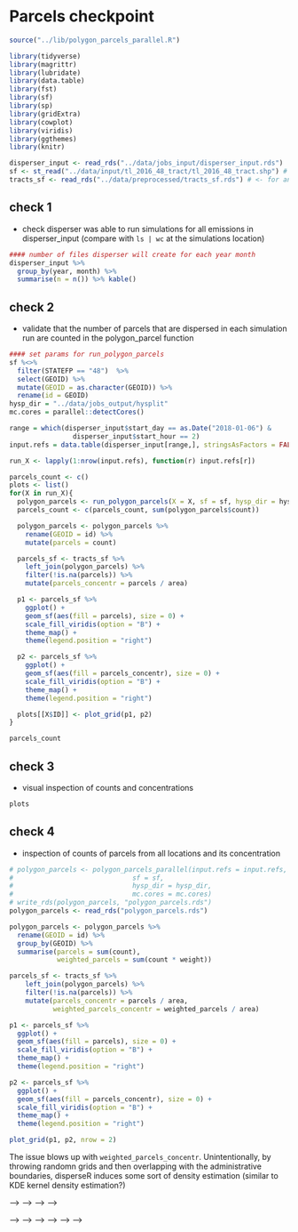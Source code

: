 # Parcels checkpoint

```r
source("../lib/polygon_parcels_parallel.R")

library(tidyverse)
library(magrittr)
library(lubridate)
library(data.table)
library(fst)
library(sf)
library(sp)
library(gridExtra)
library(cowplot)
library(viridis)
library(ggthemes)
library(knitr)

disperser_input <- read_rds("../data/jobs_input/disperser_input.rds")
sf <- st_read("../data/input/tl_2016_48_tract/tl_2016_48_tract.shp") # <- for polygon_parcel input
tracts_sf <- read_rds("../data/preprocessed/tracts_sf.rds") # <- for analysis
```

## check 1

* check disperser was able to run simulations for all emissions in disperser_input (compare with `ls | wc` at the simulations location)

```r
#### number of files disperser will create for each year month
disperser_input %>% 
  group_by(year, month) %>% 
  summarise(n = n()) %>% kable()
```

## check 2

* validate that the number of parcels that are dispersed in each simulation run are counted in the polygon_parcel function

```r
#### set params for run_polygon_parcels
sf %<>% 
  filter(STATEFP == "48")  %>% 
  select(GEOID) %>% 
  mutate(GEOID = as.character(GEOID)) %>% 
  rename(id = GEOID)
hysp_dir = "../data/jobs_output/hysplit"
mc.cores = parallel::detectCores()

range = which(disperser_input$start_day == as.Date("2018-01-06") & 
                disperser_input$start_hour == 2)
input.refs = data.table(disperser_input[range,], stringsAsFactors = FALSE)

run_X <- lapply(1:nrow(input.refs), function(r) input.refs[r])

parcels_count <- c()
plots <- list()
for(X in run_X){
  polygon_parcels <- run_polygon_parcels(X = X, sf = sf, hysp_dir = hysp_dir)
  parcels_count <- c(parcels_count, sum(polygon_parcels$count))

  polygon_parcels <- polygon_parcels %>% 
    rename(GEOID = id) %>% 
    mutate(parcels = count)

  parcels_sf <- tracts_sf %>%  
    left_join(polygon_parcels) %>% 
    filter(!is.na(parcels)) %>% 
    mutate(parcels_concentr = parcels / area)

  p1 <- parcels_sf %>%  
    ggplot() + 
    geom_sf(aes(fill = parcels), size = 0) + 
    scale_fill_viridis(option = "B") +
    theme_map() + 
    theme(legend.position = "right")

  p2 <- parcels_sf %>% 
    ggplot() + 
    geom_sf(aes(fill = parcels_concentr), size = 0) + 
    scale_fill_viridis(option = "B") +
    theme_map() + 
    theme(legend.position = "right")

  plots[[X$ID]] <- plot_grid(p1, p2)
}
```

```r
parcels_count
```

## check 3

* visual inspection of counts and concentrations

```r
plots
```

## check 4

* inspection of counts of parcels from all locations and its concentration

```r
# polygon_parcels <- polygon_parcels_parallel(input.refs = input.refs,
#                              sf = sf,
#                              hysp_dir = hysp_dir,
#                              mc.cores = mc.cores)
# write_rds(polygon_parcels, "polygon_parcels.rds")
polygon_parcels <- read_rds("polygon_parcels.rds")

polygon_parcels <- polygon_parcels %>% 
  rename(GEOID = id) %>% 
  group_by(GEOID) %>% 
  summarise(parcels = sum(count), 
            weighted_parcels = sum(count * weight))

parcels_sf <- tracts_sf %>%  
    left_join(polygon_parcels) %>% 
    filter(!is.na(parcels)) %>% 
    mutate(parcels_concentr = parcels / area, 
           weighted_parcels_concentr = weighted_parcels / area)

p1 <- parcels_sf %>%  
  ggplot() + 
  geom_sf(aes(fill = parcels), size = 0) + 
  scale_fill_viridis(option = "B") +
  theme_map() + 
  theme(legend.position = "right")

p2 <- parcels_sf %>% 
  ggplot() + 
  geom_sf(aes(fill = parcels_concentr), size = 0) + 
  scale_fill_viridis(option = "B") +
  theme_map() + 
  theme(legend.position = "right")

plot_grid(p1, p2, nrow = 2)
```

The issue blows up with `weighted_parcels_concentr`. Unintentionally, by throwing randomn grids and then overlapping with the administrative boundaries, disperseR induces some sort of density estimation (similar to KDE kernel density estimation?)


<!-- # daily_comparison -->

<!-- ```{r setup, include=FALSE} -->
<!-- knitr::opts_chunk$set(echo = F) -->
<!-- ``` -->

<!-- ```{r, include=FALSE} -->
<!-- library(tidyverse) -->
<!-- library(magrittr) -->
<!-- library(lubridate) -->
<!-- library(sf) -->
<!-- library(maps) -->
<!-- library(gridExtra) -->
<!-- library(cowplot) -->
<!-- library(RColorBrewer) -->
<!-- library(ggthemes) -->
<!-- library(tidycensus) -->
<!-- library(viridis) -->
<!-- #### include your census api key -->
<!-- #census_api_key('<your_key>', install = TRUE) -->
<!-- ``` -->

<!-- ```{r, include=FALSE} -->
<!-- #### Read fracking well data -->
<!-- flares <- read_csv("../data/input/tx-tracts-vnf-nightly.csv") -->

<!-- flares %<>% -->
<!--   mutate(STATEFP = as.character(STATEFP),  -->
<!--          #COUNTYFP = as.character(COUNTYFP),  -->
<!--          #TRACTCE = as.character(TRACTCE), -->
<!--          GEOID = as.character(GEOID),  -->
<!--          year = year(date),  -->
<!--          month = month(date)) -->

<!-- length(unique(flares$GEOID)) -->
<!-- summary(flares$flares) -->
<!-- ``` -->

<!-- ```{r} -->
<!-- ## Read particles data -->
<!-- dispersion <- lapply(2015:2020,  -->
<!--                      function(y) read_rds(paste0("../data/output/polygon_parcels_",  -->
<!--                                                 y, ".rds"))) -->
<!-- dispersion <- bind_rows(dispersion) -->

<!-- length(unique(dispersion$id)) -->
<!-- summary(dispersion$count) -->
<!-- ``` -->

<!-- ```{r, include=FALSE} -->
<!-- #### read state shapefile -->
<!-- states_sf <- st_as_sf(map("state", plot = FALSE, fill = TRUE)) -->
<!-- crs_ <- st_crs(states_sf) -->
<!-- ``` -->

<!-- <!-- ```{python} --> -->
<!-- <!-- import wget --> -->
<!-- <!-- from zipfile import ZipFile --> -->
<!-- <!-- import os --> -->

<!-- <!-- url = 'https://www2.census.gov/geo/tiger/TIGER2016/TRACT/tl_2016_48_tract.zip' --> -->
<!-- <!-- wget.download(url, os.path.expanduser('~/tmp')) --> -->
<!-- <!-- file_name = os.path.expanduser('~/tmp/tl_2016_48_tract.zip') --> -->
<!-- <!-- ZipFile(file_name, 'r').extractall(os.path.expanduser('~/tmp/tl_2016_48_tract/')) --> -->
<!-- <!-- os.system("ls ~/tmp/tl_2016_48_tract/") --> -->
<!-- <!-- ``` --> -->

<!-- ```{r, include=FALSE} -->
<!-- #### read tracts shapefile -->
<!-- tracts_sf <- st_read("../data/input/tl_2016_48_tract/tl_2016_48_tract.shp") -->
<!-- tracts_sf %<>%  -->
<!--   dplyr::filter(STATEFP == "48") %>%  -->
<!--   mutate(area = ALAND / 1e6) #ALAND in tiger filers is reported in sq meters -->
<!-- tracts_sf <- st_transform(tracts_sf, crs_) -->
<!-- ``` -->

<!-- ```{r, include=FALSE} -->
<!-- #### get tracts population -->
<!-- v18 <- load_variables(2018, "acs5", cache = TRUE) -->
<!-- # View(v18) -->

<!-- # Estimate!!Total -->
<!-- tract_acs <- get_acs(year = 2018, -->
<!--                      geography = "tract", -->
<!--                      variables = "B01001_001", -->
<!--                      state = "TX", -->
<!--                      geometry = FALSE) -->
<!-- tract_acs %<>%  -->
<!--   rename(pop = estimate) -->
<!-- ``` -->

<!-- ```{r, include=FALSE} -->
<!-- #### join tracts and population -->
<!-- # all shapefile GEOIDs in acs query -->
<!-- # sum(!tracts_sf$GEOID %in% tract_acs$GEOID)  -->

<!-- tracts_sf %<>%  -->
<!--   left_join(tract_acs %>%  -->
<!--               select(GEOID, pop)) -->
<!-- ``` -->

<!-- ```{r, include=FALSE} -->
<!-- #### read cbsa data -->
<!-- cbsa <- read_csv("../data/input/cbsa.csv") -->

<!-- cbsa %<>%  -->
<!--   mutate(cbsa = as.character(cbsa),  -->
<!--          fips = as.character(fips)) -->
<!-- ``` -->

<!-- ```{r, include=FALSE} -->
<!-- #### join tracts_sf and cbsa data -->
<!-- tracts_sf %<>%  -->
<!--   mutate(fips = paste0(STATEFP, COUNTYFP)) -->

<!-- # some tracts are not listed in the cbsa file -->
<!-- # unique(tracts_sf$fips[!tracts_sf$fips %in% cbsa$fips]) -->

<!-- tracts_sf %<>%  -->
<!--   left_join(cbsa) %>%  -->
<!--   mutate(cbsa = if_else(is.na(cbsa), COUNTYFP, cbsa),  -->
<!--          cbsa_name = if_else(is.na(cbsa_name), fips, cbsa_name) -->
<!--          ) %>%  -->
<!--   group_by(cbsa) %>%  -->
<!--   mutate(pop_cbsa = sum(pop)) %>%  -->
<!--   ungroup() -->
<!-- ``` -->

<!-- ```{r} -->
<!-- # recover population and area from tracts and add to flares data -->
<!-- # add parcels and density -->
<!-- flares %<>%  -->
<!--   left_join( -->
<!--     tracts_sf %>%  -->
<!--       st_drop_geometry() %>%  -->
<!--       select(GEOID, area) -->
<!--     ) %>%  -->
<!--   mutate(parcels = flares * 1200) -->
<!-- ``` -->

<!-- ```{r} -->
<!-- # recover population and area from tracts and add to dispersion data -->
<!-- # add parcels -->
<!-- dispersion %<>%  -->
<!--   rename(GEOID = id,  -->
<!--          date = start_day) %>%  -->
<!--   left_join( -->
<!--     tracts_sf %>%  -->
<!--       st_drop_geometry() %>%  -->
<!--       select(GEOID, area) -->
<!--     ) %>%  -->
<!--   mutate(parcels = count * weight)  -->
<!-- ``` -->

<!-- Daily time series -->

<!-- ```{r} -->
<!-- daily_flares <- flares %>%  -->
<!--   group_by(date) %>%  -->
<!--   summarise(parcels = sum(parcels)) -->

<!-- daily_dispersion <- dispersion %>%  -->
<!--   group_by(date) %>%  -->
<!--   summarise(parcels = sum(parcels)) -->
<!-- ``` -->


<!-- ```{r} -->
<!-- daily_flares %>%  -->
<!-- ggplot() +  -->
<!--   geom_line(aes(x = date, y = parcels, color = parcels)) + -->
<!--   theme_cowplot() +  -->
<!--   labs(title = "Daily total parcels", x = "") -->
<!-- ``` -->

<!-- ```{r} -->
<!-- daily_dispersion %>%  -->
<!-- ggplot() +  -->
<!--   geom_line(aes(x = date, y = parcels, color = parcels)) + -->
<!--   theme_cowplot() +  -->
<!--   labs(title = "Daily total parcels", x = "") -->
<!-- ``` -->

<!-- ```{r} -->
<!-- daily_comparison <- daily_flares %>%  -->
<!--   rename(source_parcels = parcels) %>%   -->
<!--   left_join(daily_dispersion %>%  -->
<!--               rename(target_parcels = parcels)) %>%  -->
<!--   mutate(diff = target_parcels - source_parcels) -->
<!-- daily_comparison -->
<!-- ``` -->

<!-- ```{r} -->
<!-- unique(daily_comparison$date[!daily_comparison$diff == 0]) -->
<!-- ``` -->
